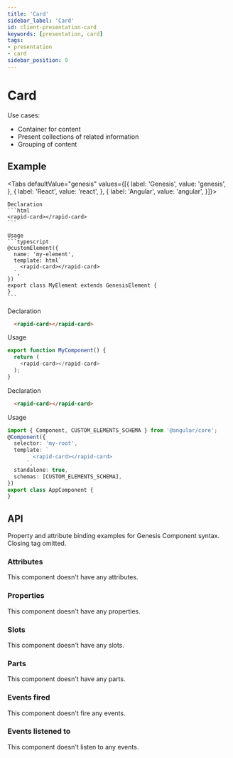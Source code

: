 ```yaml
---
title: 'Card'
sidebar_label: 'Card'
id: client-presentation-card
keywords: [presentation, card]
tags:
- presentation
- card
sidebar_position: 9
---
```



# Card

Use cases:
* Container for content
* Present collections of related information
* Grouping of content

## Example

<CardDemo />

<Tabs defaultValue="genesis" values={[{ label: 'Genesis', value: 'genesis', }, { label: 'React', value: 'react', }, { label: 'Angular', value: 'angular', }]}>

  <TabItem value="genesis">

    Declaration
    ```html
    <rapid-card></rapid-card>
    ```

    Usage
    ```typescript
    @customElement({
      name: 'my-element',
      template: html`
        <rapid-card></rapid-card>
      `,
    })
    export class MyElement extends GenesisElement {
    }
    ```

  </TabItem>
  <TabItem value="react">

  Declaration
  ```html
    <rapid-card></rapid-card>
  ```
  Usage
  ```typescript
  export function MyComponent() {
    return (
      <rapid-card></rapid-card>
    );
  }
  ```
</TabItem>
  <TabItem value="angular">

  Declaration
  ```html
    <rapid-card></rapid-card>
  ```

  Usage
  ```typescript
  import { Component, CUSTOM_ELEMENTS_SCHEMA } from '@angular/core';
  @Component({
    selector: 'my-root',
    template: `
          <rapid-card></rapid-card>
        `,
    standalone: true,
    schemas: [CUSTOM_ELEMENTS_SCHEMA],
  })
  export class AppComponent {
  }
  ```
</TabItem>
</Tabs>

## API

Property and attribute binding examples for Genesis Component syntax. Closing tag omitted.

### Attributes

This component doesn't have any attributes.

### Properties

This component doesn't have any properties.

### Slots

This component doesn't have any slots.

### Parts

This component doesn't have any parts.

### Events fired

This component doesn't fire any events.

### Events listened to

This component doesn't listen to any events.
